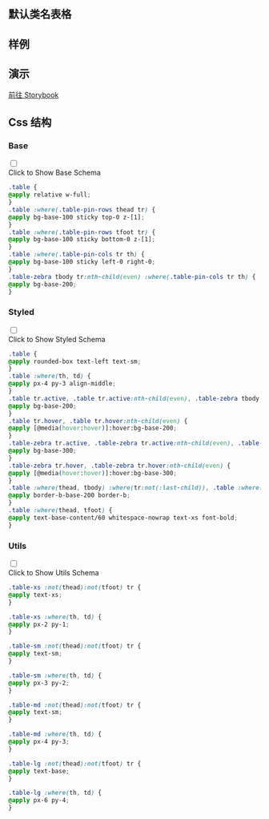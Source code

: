 
## 默认类名表格

<CssTable name="table" />

## 样例

<Demo></Demo>

## 演示

[前往 Storybook](https://story.ui.icebreaker.top/?path=/docs/data-display-table--docs)

## Css 结构


### Base

<div className="collapse">
<input type="checkbox" /> 
<div class="collapse-title px-0">
<span class="btn">Click to Show Base Schema</span>
</div>
<div class="collapse-content"> 

```css
.table {
@apply relative w-full;
}
.table :where(.table-pin-rows thead tr) {
@apply bg-base-100 sticky top-0 z-[1];
}
.table :where(.table-pin-rows tfoot tr) {
@apply bg-base-100 sticky bottom-0 z-[1];
}
.table :where(.table-pin-cols tr th) {
@apply bg-base-100 sticky left-0 right-0;
}
.table-zebra tbody tr:nth-child(even) :where(.table-pin-cols tr th) {
@apply bg-base-200;
}
```

</div>
</div>

  

### Styled

<div className="collapse">
<input type="checkbox" /> 
<div class="collapse-title px-0">
<span class="btn">Click to Show Styled Schema</span>
</div>
<div class="collapse-content"> 

```css
.table {
@apply rounded-box text-left text-sm;
}
.table :where(th, td) {
@apply px-4 py-3 align-middle;
}
.table tr.active, .table tr.active:nth-child(even), .table-zebra tbody tr:nth-child(even) {
@apply bg-base-200;
}
.table tr.hover, .table tr.hover:nth-child(even) {
@apply [@media(hover:hover)]:hover:bg-base-200;
}
.table-zebra tr.active, .table-zebra tr.active:nth-child(even), .table-zebra-zebra tbody tr:nth-child(even) {
@apply bg-base-300;
}
.table-zebra tr.hover, .table-zebra tr.hover:nth-child(even) {
@apply [@media(hover:hover)]:hover:bg-base-300;
}
.table :where(thead, tbody) :where(tr:not(:last-child)), .table :where(thead, tbody) :where(tr:first-child:last-child) {
@apply border-b-base-200 border-b;
}
.table :where(thead, tfoot) {
@apply text-base-content/60 whitespace-nowrap text-xs font-bold;
}
```

</div>
</div>

  

### Utils

<div className="collapse">
<input type="checkbox" /> 
<div class="collapse-title px-0">
<span class="btn">Click to Show Utils Schema</span>
</div>
<div class="collapse-content"> 

```css
.table-xs :not(thead):not(tfoot) tr {
@apply text-xs;
}

.table-xs :where(th, td) {
@apply px-2 py-1;
}

.table-sm :not(thead):not(tfoot) tr {
@apply text-sm;
}

.table-sm :where(th, td) {
@apply px-3 py-2;
}

.table-md :not(thead):not(tfoot) tr {
@apply text-sm;
}

.table-md :where(th, td) {
@apply px-4 py-3;
}

.table-lg :not(thead):not(tfoot) tr {
@apply text-base;
}

.table-lg :where(th, td) {
@apply px-6 py-4;
}
```

</div>
</div>